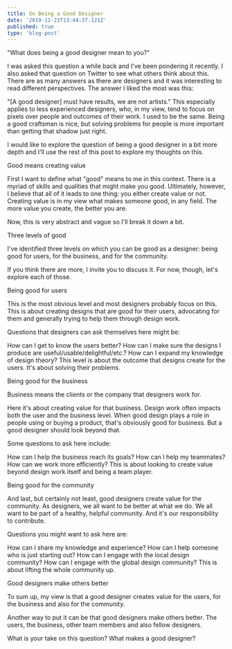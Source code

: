 ```yaml
---
title: On Being a Good Designer
date: '2019-11-23T13:44:37.121Z'
published: true
type: 'blog-post'
---
```


"What does being a good designer mean to you?"

I was asked this question a while back and I've been pondering it recently. I also asked that question on Twitter to see what others think about this. There are as many answers as there are designers and it was interesting to read different perspectives. The answer I liked the most was this:

"[A good designer] must have results, we are not artists."
This especially applies to less experienced designers, who, in my view, tend to focus on pixels over people and outcomes of their work. I used to be the same. Being a good craftsman is nice, but solving problems for people is more important than getting that shadow just right.

I would like to explore the question of being a good designer in a bit more depth and I'll use the rest of this post to explore my thoughts on this.

Good means creating value

First I want to define what "good" means to me in this context. There is a myriad of skills and qualities that might make you good. Ultimately, however, I believe that all of it leads to one thing: you either create value or not. Creating value is in my view what makes someone good, in any field. The more value you create, the better you are.

Now, this is very abstract and vague so I'll break it down a bit.

Three levels of good

I've identified three levels on which you can be good as a designer: being good for users, for the business, and for the community.

If you think there are more, I invite you to discuss it. For now, though, let's explore each of those.

Being good for users

This is the most obvious level and most designers probably focus on this. This is about creating designs that are good for their users, advocating for them and generally trying to help them through design work.

Questions that designers can ask themselves here might be:

How can I get to know the users better?
How can I make sure the designs I produce are useful/usable/delightful/etc.?
How can I expand my knowledge of design theory?
This level is about the outcome that designs create for the users. It's about solving their problems.

Being good for the business

Business means the clients or the company that designers work for.

Here it's about creating value for that business. Design work often impacts both the user and the business level. When good design plays a role in people using or buying a product, that's obviously good for business. But a good designer should look beyond that.

Some questions to ask here include:

How can I help the business reach its goals?
How can I help my teammates?
How can we work more efficiently?
This is about looking to create value beyond design work itself and being a team player.

Being good for the community

And last, but certainly not least, good designers create value for the community. As designers, we all want to be better at what we do. We all want to be part of a healthy, helpful community. And it's our responsibility to contribute.

Questions you might want to ask here are:

How can I share my knowledge and experience?
How can I help someone who is just starting out?
How can I engage with the local design community?
How can I engage with the global design community?
This is about lifting the whole community up.

Good designers make others better

To sum up, my view is that a good designer creates value for the users, for the business and also for the community.

Another way to put it can be that good designers make others better. The users, the business, other team members and also fellow designers.

What is your take on this question? What makes a good designer?
